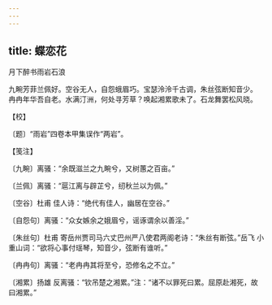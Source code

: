 ```yaml
---
---
---
```

title: 蝶恋花
---



月下醉书雨岩石浪





九畹芳菲兰佩好。空谷无人，自怨蛾眉巧。宝瑟泠泠千古调，朱丝弦断知音少。　冉冉年华吾自老。水满汀洲，何处寻芳草？唤起湘累歌未了。石龙舞罢松风晓。





【校】


〔题〕“雨岩”四卷本甲集误作“两岩”。





【笺注】


〔九畹〕离骚：“余既滋兰之九畹兮，又树蕙之百亩。”

〔兰佩〕离骚：“扈江离与辟芷兮，纫秋兰以为佩。”

〔空谷〕杜甫 佳人诗：“绝代有佳人，幽居在空谷。”

〔自怨句〕离骚：“众女嫉余之娥眉兮，谣诼谓余以善淫。”

〔朱丝句〕杜甫 寄岳州贾司马六丈巴州严八使君两阁老诗：“朱丝有断弦。”岳飞 小重山词：“欲将心事付瑶琴，知音少，弦断有谁听。”

〔冉冉句〕离骚：“老冉冉其将至兮，恐修名之不立。”

〔湘累〕扬雄 反离骚：“钦吊楚之湘累。”注：“诸不以罪死曰累。屈原赴湘死，故曰湘累。”